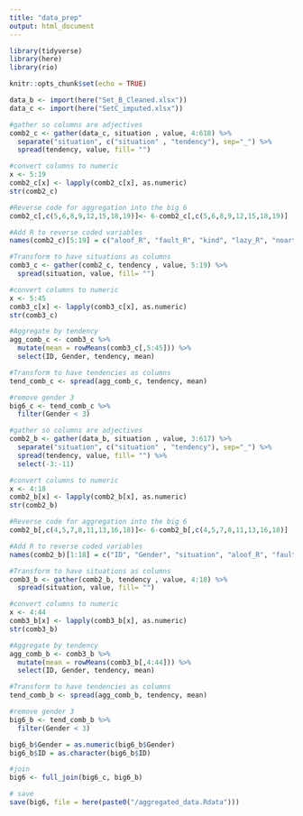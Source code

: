 ```yaml
---
title: "data_prep"
output: html_document
---
```


```r
library(tidyverse)
library(here)
library(rio)

knitr::opts_chunk$set(echo = TRUE)

```

```r

data_b <- import(here("Set_B_Cleaned.xlsx"))
data_c <- import(here("SetC_imputed.xlsx"))
```

```r
#gather so columns are adjectives
comb2_c <- gather(data_c, situation , value, 4:618) %>% 
  separate("situation", c("situation" , "tendency"), sep="_") %>% 
  spread(tendency, value, fill= "")

#convert columns to numeric
x <- 5:19
comb2_c[x] <- lapply(comb2_c[x], as.numeric)
str(comb2_c)

#Reverse code for aggregation into the big 6
comb2_c[,c(5,6,8,9,12,15,18,19)]<- 6-comb2_c[,c(5,6,8,9,12,15,18,19)]

#Add R to reverse coded variables 
names(comb2_c)[5:19] = c("aloof_R", "fault_R", "kind", "lazy_R", "noart_R", "original", "outgoing", "quiet_R", "reflect", "relaxed", "risks_R", "rules", "thorough", "use_R",  "worry_R")

#Transform to have situations as columns
comb3_c <- gather(comb2_c, tendency , value, 5:19) %>% 
  spread(situation, value, fill= "")

#convert columns to numeric
x <- 5:45
comb3_c[x] <- lapply(comb3_c[x], as.numeric)
str(comb3_c)

#Aggregate by tendency
agg_comb_c <- comb3_c %>% 
  mutate(mean = rowMeans(comb3_c[,5:45])) %>% 
  select(ID, Gender, tendency, mean)

#Transform to have tendencies as columns
tend_comb_c <- spread(agg_comb_c, tendency, mean)

#remove gender 3
big6_c <- tend_comb_c %>% 
  filter(Gender < 3)

```

```r
#gather so columns are adjectives
comb2_b <- gather(data_b, situation , value, 3:617) %>% 
  separate("situation", c("situation" , "tendency"), sep="_") %>% 
  spread(tendency, value, fill= "") %>% 
  select(-3:-11)

#convert columns to numeric
x <- 4:18
comb2_b[x] <- lapply(comb2_b[x], as.numeric)
str(comb2_b)

#Reverse code for aggregation into the big 6
comb2_b[,c(4,5,7,8,11,13,16,18)]<- 6-comb2_b[,c(4,5,7,8,11,13,16,18)]

#Add R to reverse coded variables 
names(comb2_b)[1:18] = c("ID", "Gender", "situation", "aloof_R", "fault_R", "kind", "lazy_R", "noart_R", "original", "outgoing", "quiet_R","relaxed", "risks_R", "rules", "thorough", "use_R", "reflect", "worry_R")

#Transform to have situations as columns
comb3_b <- gather(comb2_b, tendency , value, 4:18) %>% 
  spread(situation, value, fill= "")

#convert columns to numeric
x <- 4:44
comb3_b[x] <- lapply(comb3_b[x], as.numeric)
str(comb3_b)

#Aggregate by tendency
agg_comb_b <- comb3_b %>% 
  mutate(mean = rowMeans(comb3_b[,4:44])) %>% 
  select(ID, Gender, tendency, mean)

#Transform to have tendencies as columns
tend_comb_b <- spread(agg_comb_b, tendency, mean)

#remove gender 3
big6_b <- tend_comb_b %>% 
  filter(Gender < 3) 

big6_b$Gender = as.numeric(big6_b$Gender)
big6_b$ID = as.character(big6_b$ID)
```


```r

#join 
big6 <- full_join(big6_c, big6_b) 

# save
save(big6, file = here(paste0("/aggregated_data.Rdata")))


```


